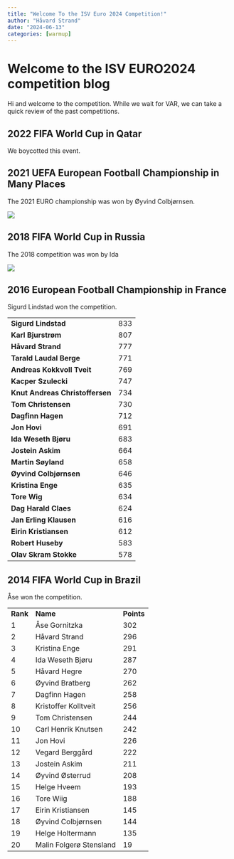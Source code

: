 ```yaml
---
title: "Welcome To the ISV Euro 2024 Competition!"
author: "Håvard Strand"
date: "2024-06-13"
categories: [warmup]
---
```


# Welcome to the ISV EURO2024 competition blog

Hi and welcome to the competition. While we wait for VAR, we can take a quick review of the past competitions.

## 2022 FIFA World Cup in Qatar

We boycotted this event.

## 2021 UEFA European Football Championship in Many Places

The 2021 EURO championship was won by Øyvind Colbjørnsen.

![](Winner2021.png)

## 2018 FIFA World Cup in Russia

The 2018 competition was won by Ida

![](Winner2018.png)

## 2016 European Football Championship in France

Sigurd Lindstad won the competition.

|                                 |     |
|---------------------------------|-----|
| **Sigurd Lindstad**             | 833 |
| **Karl Bjurstrøm**              | 807 |
| **Håvard Strand**               | 777 |
| **Tarald Laudal Berge**         | 771 |
| **Andreas Kokkvoll Tveit**      | 769 |
| **Kacper Szulecki**             | 747 |
| **Knut Andreas Christoffersen** | 734 |
| **Tom Christensen**             | 730 |
| **Dagfinn Hagen**               | 712 |
| **Jon Hovi**                    | 691 |
| **Ida Weseth Bjøru**            | 683 |
| **Jostein Askim**               | 664 |
| **Martin Søyland**              | 658 |
| **Øyvind Colbjørnsen**          | 646 |
| **Kristina Enge**               | 635 |
| **Tore Wig**                    | 634 |
| **Dag Harald Claes**            | 624 |
| **Jan Erling Klausen**          | 616 |
| **Eirin Kristiansen**           | 612 |
| **Robert Huseby**               | 583 |
| **Olav Skram Stokke**           | 578 |

## 2014 FIFA World Cup in Brazil

Åse won the competition.

|          |                         |            |
|----------|-------------------------|------------|
| **Rank** | **Name**                | **Points** |
| 1        | Åse Gornitzka           | 302        |
| 2        | Håvard Strand           | 296        |
| 3        | Kristina Enge           | 291        |
| 4        | Ida Weseth Bjøru        | 287        |
| 5        | Håvard Hegre            | 270        |
| 6        | Øyvind Bratberg         | 262        |
| 7        | Dagfinn Hagen           | 258        |
| 8        | Kristoffer Kolltveit    | 256        |
| 9        | Tom Christensen         | 244        |
| 10       | Carl Henrik Knutsen     | 242        |
| 11       | Jon Hovi                | 226        |
| 12       | Vegard Berggård         | 222        |
| 13       | Jostein Askim           | 211        |
| 14       | Øyvind Østerrud         | 208        |
| 15       | Helge Hveem             | 193        |
| 16       | Tore Wiig               | 188        |
| 17       | Eirin Kristiansen       | 145        |
| 18       | Øyvind Colbjørnsen      | 144        |
| 19       | Helge Holtermann        | 135        |
| 20       | Malin Folgerø Stensland | 19         |
